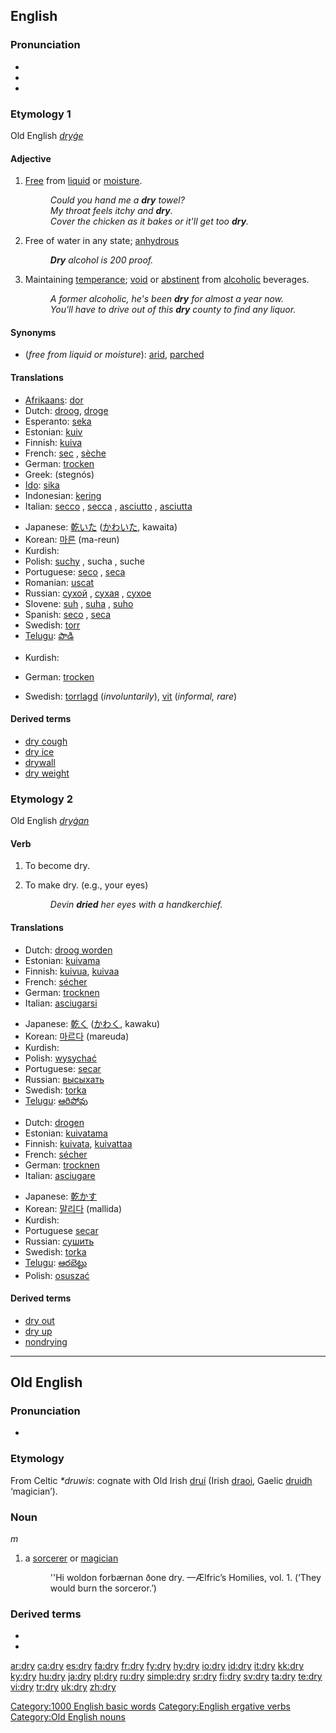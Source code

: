 ==English==

===Pronunciation===
* {{IPA|/draɪ/}}
* {{audio|en-us-dry.ogg|Audio (US)}}
* {{rhymes|aɪ}}

===Etymology 1===
Old English ''[[dryġe]]''

====Adjective====
{{en-adj|drier|'''[[driest]] '''or''' [[dryest]]'''}}

# [[free|Free]] from [[liquid]] or [[moisture]].
#: ''Could you hand me a '''dry''' towel?''
#: ''My throat feels itchy and '''dry'''.''
#: ''Cover the chicken as it bakes or it'll get too '''dry'''.''
# {{chemistry}} Free of water in any state; [[anhydrous]]
#: '''''Dry''' alcohol is 200 proof.''
# Maintaining [[temperance]]; [[void]] or [[abstinent]] from [[alcoholic]] beverages.
#: ''A former alcoholic, he's been '''dry''' for almost a year now.''
#: ''You'll have to drive out of this '''dry''' county to find any liquor.''

====Synonyms====
* (''free from liquid or moisture''): [[arid]], [[parched]]

====Translations====
{{rfc-level|Translations at L3+ (AutoFormat would have corrected level of Synonyms)}}
{{trans-top|free from liquid or moisture}}
* [[Afrikaans]]: [[dor]]
* Dutch: [[droog]], [[droge]]
* Esperanto: [[seka]]
* Estonian: [[kuiv]]
* Finnish: [[kuiva]]
* French: [[sec]] {{m}}, [[sèche]] {{f}}
* German: [[trocken]]
* Greek: {{t|el|στεγνός|m|}} (stegnós)
* [[Ido]]: [[sika]]
* Indonesian: [[kering]]
* Italian: [[secco]] {{m}}, [[secca]] {{f}}, [[asciutto]] {{m}}, [[asciutta]] {{f}}
{{trans-mid}}
* Japanese: [[乾いた]] ([[かわいた]], kawaita)
* Korean: [[마른]] (ma-reun)
* Kurdish: {{KUchar|[[وشک]]}}
* Polish: [[suchy]] {{m}}, sucha {{f}}, suche {{n}}
* Portuguese: [[seco]] {{m}}, [[seca]] {{f}}
* Romanian: [[uscat]]
* Russian: [[сухой]] {{m}}, [[сухая]] {{f}}, [[сухое]] {{n}}
* Slovene: [[suh]] {{m}}, [[suha]] {{f}}, [[suho]] {{n}}
* Spanish: [[seco]] {{m}}, [[seca]] {{f}}
* Swedish: [[torr]]
* [[Telugu]]: [[పొడి]]
{{trans-bottom}}

{{trans-top|free of water in any state}}
{{trans-mid}}
* Kurdish: {{KUchar|[[وشک]]}}
{{trans-bottom}}

{{trans-top|maintaining temperance}}
* German: [[trocken]]
{{trans-mid}}
* Swedish: [[torrlagd]] (''involuntarily''), [[vit]] (''informal, rare'')
{{trans-bottom}}

====Derived terms====
* [[dry cough]]
* [[dry ice]]
* [[drywall]]
* [[dry weight]]

===Etymology 2===
Old English ''[[dryġan]]''

====Verb====
{{en-verb|dries|drying|dried}}

# {{intransitive}} To become dry.
# {{transitive}} To make dry. (e.g., your eyes)
#: ''Devin '''dried''' her eyes with a handkerchief.''

====Translations====
{{trans-top|to become dry}}
* Dutch: [[droog worden]]
* Estonian: [[kuivama]]
* Finnish: [[kuivua]], [[kuivaa]]
* French: [[sécher]]
* German: [[trocknen]]
* Italian: [[asciugarsi]]
{{trans-mid}}
* Japanese: [[乾く]] ([[かわく]], kawaku)
* Korean: [[마르다]] (mareuda)
* Kurdish: {{KUchar|[[وشک بوون]]}}
* Polish: [[wysychać]]
* Portuguese: [[secar]]
* Russian: [[высыхать]]
* Swedish: [[torka]]
* [[Telugu]]: [[ఆరిపోవు]]
{{trans-bottom}}

{{trans-top|to make dry}}
* Dutch: [[drogen]]
* Estonian: [[kuivatama]]
* Finnish: [[kuivata]], [[kuivattaa]]
* French: [[sécher]]
* German: [[trocknen]]
* Italian: [[asciugare]]
{{trans-mid}}
* Japanese: [[乾かす]]
* Korean: [[말리다]] (mallida)
* Kurdish: {{KUchar|[[وشک کردن]]}}
* Portuguese [[secar]]
* Russian: [[сушить]]
* Swedish: [[torka]]
* [[Telugu]]: [[ఆరబెట్టు]]
* Polish: [[osuszać]]
{{trans-bottom}}

====Derived terms====
* [[dry out]]
* [[dry up]]
* [[nondrying]]

[[Category:1000 English basic words]]
[[Category:English ergative verbs]]

----

==Old English==

===Pronunciation===
* {{IPA|/dry:/}}

===Etymology===
From Celtic ''*druwis'': cognate with Old Irish [[druí]] (Irish [[draoi]], Gaelic [[druidh]] ‘magician’).

===Noun===
{{Latinx|'''drȳ'''}} ''m''

# a [[sorcerer]] or [[magician]]
#: ''Hi woldon forbærnan ðone dry. —Ælfric’s Homilies, vol. 1.  (‘They would burn the sorceror.’)

===Derived terms===
* {{Latinx|[[drycræft|drȳcræft]]}}
* {{Latinx|[[dryecge|drȳecge]]}}

[[Category:Old English nouns]]

[[ar:dry]]
[[ca:dry]]
[[es:dry]]
[[fa:dry]]
[[fr:dry]]
[[fy:dry]]
[[hy:dry]]
[[io:dry]]
[[id:dry]]
[[it:dry]]
[[kk:dry]]
[[ky:dry]]
[[hu:dry]]
[[ja:dry]]
[[pl:dry]]
[[ru:dry]]
[[simple:dry]]
[[sr:dry]]
[[fi:dry]]
[[sv:dry]]
[[ta:dry]]
[[te:dry]]
[[vi:dry]]
[[tr:dry]]
[[uk:dry]]
[[zh:dry]]